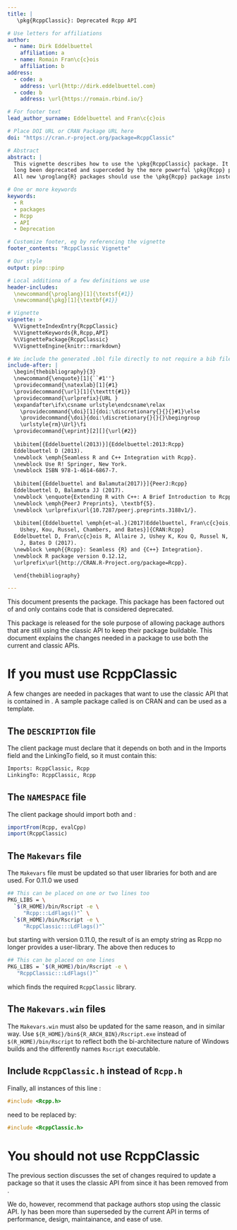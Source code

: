 ```yaml
---
title: |
   \pkg{RcppClassic}: Deprecated Rcpp API

# Use letters for affiliations
author:
  - name: Dirk Eddelbuettel
    affiliation: a
  - name: Romain Fran\c{c}ois
    affiliation: b
address:
  - code: a
    address: \url{http://dirk.eddelbuettel.com}
  - code: b
    address: \url{https://romain.rbind.io/}

# For footer text
lead_author_surname: Eddelbuettel and Fran\c{c}ois

# Place DOI URL or CRAN Package URL here
doi: "https://cran.r-project.org/package=RcppClassic"

# Abstract
abstract: |
  This vignette describes how to use the \pkg{RcppClassic} package. It has 
  long been deprecated and superceded by the more powerful \pkg{Rcpp} package.
  All new \proglang{R} packages should use the \pkg{Rcpp} package instead.

# One or more keywords
keywords:
  - R
  - packages
  - Rcpp
  - API
  - Deprecation

# Customize footer, eg by referencing the vignette
footer_contents: "RcppClassic Vignette"

# Our style
output: pinp::pinp

# Local additiona of a few definitions we use
header-includes:
  \newcommand{\proglang}[1]{\textsf{#1}}
  \newcommand{\pkg}[1]{\textbf{#1}}

# Vignette
vignette: >
  %\VignetteIndexEntry{RcppClassic}
  %\VignetteKeywords{R,Rcpp,API}
  %\VignettePackage{RcppClassic}
  %\VignetteEngine{knitr::rmarkdown}

# We include the generated .bbl file directly to not require a bib file
include-after: |
  \begin{thebibliography}{3}
  \newcommand{\enquote}[1]{``#1''}
  \providecommand{\natexlab}[1]{#1}
  \providecommand{\url}[1]{\texttt{#1}}
  \providecommand{\urlprefix}{URL }
  \expandafter\ifx\csname urlstyle\endcsname\relax
    \providecommand{\doi}[1]{doi:\discretionary{}{}{}#1}\else
    \providecommand{\doi}{doi:\discretionary{}{}{}\begingroup
    \urlstyle{rm}\Url}\fi
  \providecommand{\eprint}[2][]{\url{#2}}
  
  \bibitem[{Eddelbuettel(2013)}]{Eddelbuettel:2013:Rcpp}
  Eddelbuettel D (2013).
  \newblock \emph{Seamless R and C++ Integration with Rcpp}.
  \newblock Use R! Springer, New York.
  \newblock ISBN 978-1-4614-6867-7.
  
  \bibitem[{Eddelbuettel and Balamuta(2017)}]{PeerJ:Rcpp}
  Eddelbuettel D, Balamuta JJ (2017).
  \newblock \enquote{Extending R with C++: A Brief Introduction to Rcpp.}
  \newblock \emph{PeerJ Preprints}, \textbf{5}.
  \newblock \urlprefix\url{10.7287/peerj.preprints.3188v1/}.
  
  \bibitem[{Eddelbuettel \emph{et~al.}(2017)Eddelbuettel, Fran\c{c}ois, Allaire,
    Ushey, Kou, Russel, Chambers, and Bates}]{CRAN:Rcpp}
  Eddelbuettel D, Fran\c{c}ois R, Allaire J, Ushey K, Kou Q, Russel N, Chambers
    J, Bates D (2017).
  \newblock \emph{{Rcpp}: Seamless {R} and {C++} Integration}.
  \newblock R package version 0.12.12,
  \urlprefix\url{http://CRAN.R-Project.org/package=Rcpp}.

  \end{thebibliography}

---
```


\noindent This document presents the \pkg{RcppClassic} package. This
package has been factored out of \pkg{Rcpp}
\citep{CRAN:Rcpp,Eddelbuettel:2013:Rcpp,CRAN:Rcpp,PeerJ:Rcpp} and only
contains code that is considered deprecated.

This package is released for the sole purpose of allowing package authors
that are still using the classic \pkg{Rcpp} API to keep
their package buildable. This document explains the changes needed in
a package to use both the current and classic \pkg{Rcpp} APIs.

# If you must use RcppClassic {.unnumbered}

A few changes are needed in packages that want to use the classic \pkg{Rcpp}
API that is contained in \pkg{RcppClassic}. A sample package called
\pkg{RcppClassicExample} is on CRAN and can be used as a template.

## The `DESCRIPTION` file

The client package must declare that it depends on both \pkg{Rcpp} and \pkg{RcppClassic}
in the Imports field and the LinkingTo field, so it must contain this:

```sh
Imports: RcppClassic, Rcpp
LinkingTo: RcppClassic, Rcpp
```

## The `NAMESPACE` file

The client package should import both \pkg{Rcpp} and \pkg{RcppClassic}:

```r
importFrom(Rcpp, evalCpp)
import(RcppClassic)
```

## The `Makevars` file

The `Makevars` file must be updated so that user libraries for both \pkg{Rcpp}
and \pkg{RcppClassic} are used.  For \pkg{Rcpp} 0.11.0 we used

```sh
## This can be placed on one or two lines too
PKG_LIBS = \
  `$(R_HOME)/bin/Rscript -e \
     "Rcpp:::LdFlags()"` \
  `$(R_HOME)/bin/Rscript -e \
     "RcppClassic:::LdFlags()"`
```

but starting with \pkg{Rcpp} version 0.11.0, the result of \verb|Rcpp:::LdFlags()| is
an empty string as Rcpp no longer provides a user-library. The above then
reduces to

```sh
## This can be placed on one lines
PKG_LIBS = `$(R_HOME)/bin/Rscript -e \
   "RcppClassic:::LdFlags()"`
```

which finds the required `RcppClassic` library.


## The `Makevars.win` files

The `Makevars.win` must also be updated for the same reason, and in
similar way.  Use `${R_HOME}/bin${R_ARCH_BIN}/Rscript.exe` instead of
`$(R_HOME)/bin/Rscript` to reflect both the bi-architecture nature of
Windows builds and the differently names `Rscript` executable.


## Include `RcppClassic.h` instead of `Rcpp.h`

Finally, all instances of this line :

```c
#include <Rcpp.h>
```

need to be replaced by:

```c
#include <RcppClassic.h>
```


# You should not use RcppClassic {.unnumbered}

The previous section discusses the set of changes required to update a
package so that it uses the classic API from \pkg{RcppClassic} since it has
been removed from \pkg{Rcpp}.

We do, however, recommend that package authors stop using the classic API.
Iy has been more than superseded by the current \pkg{Rcpp} API in terms of
performance, design, maintainance, and ease of use.

